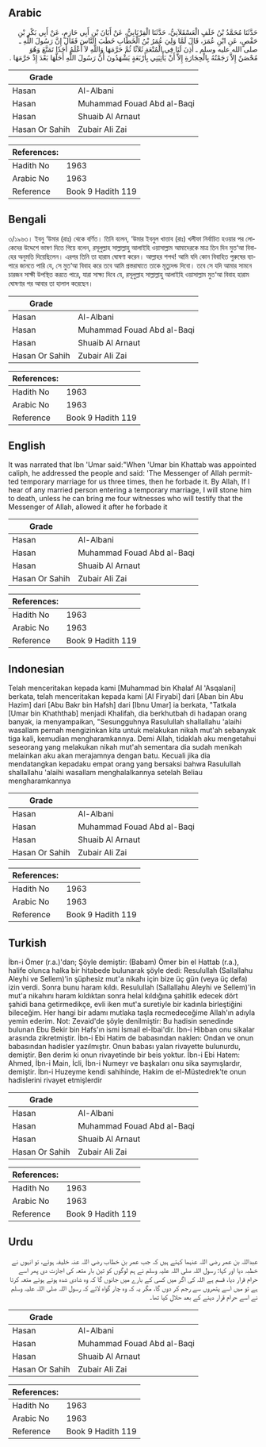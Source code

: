 ## Arabic


<div dir="rtl" lang="ar" style={{fontSize:'larger',backgroundColor:'#f8f9fa',padding:20}}>
حَدَّثَنَا مُحَمَّدُ بْنُ خَلَفٍ الْعَسْقَلاَنِيُّ، حَدَّثَنَا الْفِرْيَابِيُّ، عَنْ أَبَانَ بْنِ أَبِي حَازِمٍ، عَنْ أَبِي بَكْرِ بْنِ حَفْصٍ، عَنِ ابْنِ عُمَرَ، قَالَ لَمَّا وَلِيَ عُمَرُ بْنُ الْخَطَّابِ خَطَبَ النَّاسَ فَقَالَ إِنَّ رَسُولَ اللَّهِ ـ صلى الله عليه وسلم ـ أَذِنَ لَنَا فِي الْمُتْعَةِ ثَلاَثًا ثُمَّ حَرَّمَهَا وَاللَّهِ لاَ أَعْلَمُ أَحَدًا تَمَتَّعَ وَهُوَ مُحْصَنٌ إِلاَّ رَجَمْتُهُ بِالْحِجَارَةِ إِلاَّ أَنْ يَأْتِيَنِي بِأَرْبَعَةٍ يَشْهَدُونَ أَنَّ رَسُولَ اللَّهِ أَحَلَّهَا بَعْدَ إِذْ حَرَّمَهَا ‏.‏
</div>
<div style={{backgroundColor:'#f8f9fa',padding:20, marginBottom: 10}}><table> <thead> <tr> <th>Grade</th> <th></th> </tr> </thead> <tbody> <tr><td>Hasan</td><td>Al-Albani</td></tr><tr><td>Hasan</td><td>Muhammad Fouad Abd al-Baqi</td></tr><tr><td>Hasan</td><td>Shuaib Al Arnaut</td></tr><tr><td>Hasan Or Sahih</td><td>Zubair Ali Zai</td></tr></tbody></table><table> <thead> <tr> <th>References:</th> <th></th> </tr> </thead> <tbody><tr><td>Hadith No</td><td>1963</td></tr><tr><td>Arabic No</td><td>1963</td></tr><tr><td>Reference</td><td>Book 9 Hadith 119</td></tr></tbody></table></div>

## Bengali


<div dir="ltr" lang="bn" style={{fontSize:'larger',backgroundColor:'#f8f9fa',padding:20}}>
৩/১৯৬৩। ইবনু ‘উমার (রাঃ) থেকে বর্ণিত। তিনি বলেন, ‘উমার ইবনুল খাত্তাব (রাঃ) খলীফা নির্বাচিত হওয়ার পর লোকেদের উদ্দেশে ভাষণ দিতে গিয়ে বলেন, রসূলুল্লাহ সাল্লাল্লাহু আলাইহি ওয়াসাল্লাম আমাদেরকে মাত্র তিন দিন মুত‘আ বিবাহের অনুমতি দিয়েছিলেন। এরপর তিনি তা হারাম ঘোষণা করেন। আল্লাহর শপথ! আমি যদি কোন বিবাহিত পুরুষের ব্যাপারে জানতে পারি যে, সে মুত‘আ বিবাহ করে তবে আমি প্রস্তরাঘাতে তাকে মৃত্যুদন্ড দিবো। তবে সে যদি আমার সামনে চারজন সাক্ষী উপস্থিত করতে পারে, যারা সাক্ষ্য দিবে যে, রসূলুল্লাহ সাল্লাল্লাহু আলাইহি ওয়াসাল্লাম মুত‘আ বিবাহ হারাম ঘোষণার পর আবার তা হালাল করেছেন।
</div>
<div style={{backgroundColor:'#f8f9fa',padding:20, marginBottom: 10}}><table> <thead> <tr> <th>Grade</th> <th></th> </tr> </thead> <tbody> <tr><td>Hasan</td><td>Al-Albani</td></tr><tr><td>Hasan</td><td>Muhammad Fouad Abd al-Baqi</td></tr><tr><td>Hasan</td><td>Shuaib Al Arnaut</td></tr><tr><td>Hasan Or Sahih</td><td>Zubair Ali Zai</td></tr></tbody></table><table> <thead> <tr> <th>References:</th> <th></th> </tr> </thead> <tbody><tr><td>Hadith No</td><td>1963</td></tr><tr><td>Arabic No</td><td>1963</td></tr><tr><td>Reference</td><td>Book 9 Hadith 119</td></tr></tbody></table></div>

## English


<div dir="ltr" lang="en" style={{fontSize:'larger',backgroundColor:'#f8f9fa',padding:20}}>
It was narrated that Ibn 'Umar said:"When 'Umar bin Khattab was appointed caliph, he addressed the people and said: 'The Messenger of Allah permitted temporary marriage for us three times, then he forbade it. By Allah, If I hear of any married person entering a temporary marriage, I will stone him to death, unless he can bring me four witnesses who will testify that the Messenger of Allah, allowed it after he forbade it
</div>
<div style={{backgroundColor:'#f8f9fa',padding:20, marginBottom: 10}}><table> <thead> <tr> <th>Grade</th> <th></th> </tr> </thead> <tbody> <tr><td>Hasan</td><td>Al-Albani</td></tr><tr><td>Hasan</td><td>Muhammad Fouad Abd al-Baqi</td></tr><tr><td>Hasan</td><td>Shuaib Al Arnaut</td></tr><tr><td>Hasan Or Sahih</td><td>Zubair Ali Zai</td></tr></tbody></table><table> <thead> <tr> <th>References:</th> <th></th> </tr> </thead> <tbody><tr><td>Hadith No</td><td>1963</td></tr><tr><td>Arabic No</td><td>1963</td></tr><tr><td>Reference</td><td>Book 9 Hadith 119</td></tr></tbody></table></div>

## Indonesian


<div dir="ltr" lang="id" style={{fontSize:'larger',backgroundColor:'#f8f9fa',padding:20}}>
Telah menceritakan kepada kami [Muhammad bin Khalaf Al 'Asqalani] berkata, telah menceritakan kepada kami [Al Firyabi] dari [Aban bin Abu Hazim] dari [Abu Bakr bin Hafsh] dari [Ibnu Umar] ia berkata, "Tatkala [Umar bin Khaththab] menjadi Khalifah, dia berkhutbah di hadapan orang banyak, ia menyampaikan, "Sesungguhnya Rasulullah shallallahu 'alaihi wasallam pernah mengizinkan kita untuk melakukan nikah mut'ah sebanyak tiga kali, kemudian mengharamkannya. Demi Allah, tidaklah aku mengetahui seseorang yang melakukan nikah mut'ah sementara dia sudah menikah melainkan aku akan merajamnya dengan batu. Kecuali jika dia mendatangkan kepadaku empat orang yang bersaksi bahwa Rasulullah shallallahu 'alaihi wasallam menghalalkannya setelah Beliau mengharamkannya
</div>
<div style={{backgroundColor:'#f8f9fa',padding:20, marginBottom: 10}}><table> <thead> <tr> <th>Grade</th> <th></th> </tr> </thead> <tbody> <tr><td>Hasan</td><td>Al-Albani</td></tr><tr><td>Hasan</td><td>Muhammad Fouad Abd al-Baqi</td></tr><tr><td>Hasan</td><td>Shuaib Al Arnaut</td></tr><tr><td>Hasan Or Sahih</td><td>Zubair Ali Zai</td></tr></tbody></table><table> <thead> <tr> <th>References:</th> <th></th> </tr> </thead> <tbody><tr><td>Hadith No</td><td>1963</td></tr><tr><td>Arabic No</td><td>1963</td></tr><tr><td>Reference</td><td>Book 9 Hadith 119</td></tr></tbody></table></div>

## Turkish


<div dir="ltr" lang="tr" style={{fontSize:'larger',backgroundColor:'#f8f9fa',padding:20}}>
İbn-i Ömer (r.a.)'dan; Şöyle demiştir: (Babam) Ömer bin el Hattab (r.a.), halife olunca halka bir hitabede bulunarak şöyle dedi: Resulullah (Sallallahu Aleyhi ve Sellem)'in şüphesiz mut'a nikahı için bize üç gün (veya üç defa) izin verdi. Sonra bunu haram kıldı. Resulullah (Sallallahu Aleyhi ve Sellem)'in mut'a nikahını haram kıldıktan sonra helal kıldığına şahitlik edecek dört şahidi bana getirmedikçe, evli iken mut'a suretiyle bir kadınla birleştiğini bileceğim. Her hangi bir adamı mutlaka taşla recmedeceğime Allah'ın adıyla yemin ederim. Not: Zevaid'de şöyle denilmiştir: Bu hadisin senedinde bulunan Ebu Bekir bin Hafs'ın ismi İsmail el-İbai'dir. İbn-i Hibban onu sikalar arasında zikretmiştir. İbn-i Ebi Hatim de babasından naklen: Ondan ve onun babasından hadisler yazılmıştır. Onun babası yalan rivayette bulunurdu, demiştir. Ben derim ki onun rivayetinde bir beis yoktur. İbn-i Ebi Hatem: Ahmed, İbn-i Main, İcli, İbn-i Numeyr ve başkaları onu sika saymışlardır, demiştir. İbn-i Huzeyme kendi sahihinde, Hakim de el-Müstedrek'te onun hadislerini rivayet etmişlerdir
</div>
<div style={{backgroundColor:'#f8f9fa',padding:20, marginBottom: 10}}><table> <thead> <tr> <th>Grade</th> <th></th> </tr> </thead> <tbody> <tr><td>Hasan</td><td>Al-Albani</td></tr><tr><td>Hasan</td><td>Muhammad Fouad Abd al-Baqi</td></tr><tr><td>Hasan</td><td>Shuaib Al Arnaut</td></tr><tr><td>Hasan Or Sahih</td><td>Zubair Ali Zai</td></tr></tbody></table><table> <thead> <tr> <th>References:</th> <th></th> </tr> </thead> <tbody><tr><td>Hadith No</td><td>1963</td></tr><tr><td>Arabic No</td><td>1963</td></tr><tr><td>Reference</td><td>Book 9 Hadith 119</td></tr></tbody></table></div>

## Urdu


<div dir="rtl" lang="ur" style={{fontSize:'larger',backgroundColor:'#f8f9fa',padding:20}}>
عبداللہ بن عمر رضی اللہ عنہما کہتے ہیں کہ جب عمر بن خطاب رضی اللہ عنہ خلیفہ ہوئے، تو انہوں نے خطبہ دیا اور کہا: رسول اللہ صلی اللہ علیہ وسلم نے ہم لوگوں کو تین بار متعہ کی اجازت دی پھر اسے حرام قرار دیا، قسم ہے اللہ کی اگر میں کسی کے بارے میں جانوں گا کہ وہ شادی شدہ ہوتے ہوئے متعہ کرتا ہے تو میں اسے پتھروں سے رجم کر دوں گا، مگر یہ کہ وہ چار گواہ لائے کہ رسول اللہ صلی اللہ علیہ وسلم نے اسے حرام قرار دینے کے بعد حلال کیا تھا۔
</div>
<div style={{backgroundColor:'#f8f9fa',padding:20, marginBottom: 10}}><table> <thead> <tr> <th>Grade</th> <th></th> </tr> </thead> <tbody> <tr><td>Hasan</td><td>Al-Albani</td></tr><tr><td>Hasan</td><td>Muhammad Fouad Abd al-Baqi</td></tr><tr><td>Hasan</td><td>Shuaib Al Arnaut</td></tr><tr><td>Hasan Or Sahih</td><td>Zubair Ali Zai</td></tr></tbody></table><table> <thead> <tr> <th>References:</th> <th></th> </tr> </thead> <tbody><tr><td>Hadith No</td><td>1963</td></tr><tr><td>Arabic No</td><td>1963</td></tr><tr><td>Reference</td><td>Book 9 Hadith 119</td></tr></tbody></table></div>